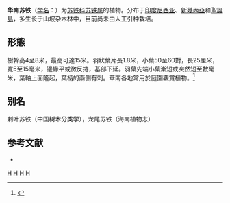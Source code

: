 {{Speciesbox 
| taxon = Cycas rumphii
| status = NT
| status_system = IUCN3.1
| image = Cycas rumphii-IMG 9702.JPG
| authority = Miq.
}}

'''华南苏铁'''（[[学名|学名]]：{{lang|la|''Cycas rumphii''}}）为[[苏铁科|苏铁科]][[苏铁属|苏铁属]]的植物。分布于[[印度尼西亚|印度尼西亚]]、[[新幾內亞|新幾內亞]]和[[聖誕島|聖誕島]]，多生长于山坡杂木林中，目前尚未由人工引种栽培。

==形態==
樹幹高4至8米，最高可達15米。羽狀葉片長1.8米，小葉50至60對，長25厘米，寬5至15毫米，邊緣平或微反捲，基部下延。羽葉先端小葉漸短或突然短至數毫米，葉軸上面隆起，葉柄的兩側有刺。華南各地常用於庭園觀賞植物。<ref>{{Cite web |url=http://www.eflora.cn/sp/Cycas%20rumphii |title=中国植物志 第7卷 苏铁科 Cycadaceae 苏铁属 Cycas 8. 华南苏铁 |accessdate=2014-02-27 |archive-date=2015-09-23 |archive-url=https://web.archive.org/web/20150923234208/http://www.eflora.cn/sp/Cycas%20rumphii |dead-url=no }}</ref>

== 别名 ==
刺叶苏铁（中国树木分类学），龙尾苏铁（海南植物志）

== 参考文献 ==
<references/>
<div class="references-small">
* {{cite web| url =http://www.bioinfo.cn/db05/KmzwSpecies.php?action=view&id=6234| title =华南苏铁| work =《中国高等植物数据库全库》| publisher =中国科学院微生物研究所| author =昆明植物研究所| accessdate =2009-02-24| deadurl =yes| archiveurl =https://web.archive.org/web/20160305065755/http://www.bioinfo.cn/db05/KmzwSpecies.php?action=view&id=6234| archivedate =2016-03-05}}
</div>
{{Taxonbar|from=Q1147303}}

[[Category:苏铁属|H]]
[[Category:雌雄異株植物|H]]
[[Category:新幾內亞植物|H]]
[[Category:印度尼西亚植物|H]]